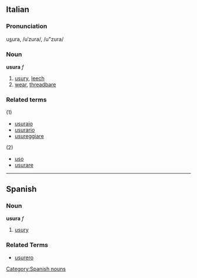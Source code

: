 ==Italian==
===Pronunciation===
u<u>s</u>ura, /uˈzura/, /<t>u"zura</t>/
===Noun===
'''usura''' ''f''

# [[usury]], [[leech]]
# [[wear]], [[threadbare]]

===Related terms===
(1)
*[[usuraio]]
*[[usurario]]
*[[usureggiare]]
(2)
*[[uso]]
*[[usurare]]

----
== Spanish ==
=== Noun ===
'''usura''' ''f''
# [[usury]]

=== Related Terms ===
*[[usurero]]
[[Category:Spanish nouns]]